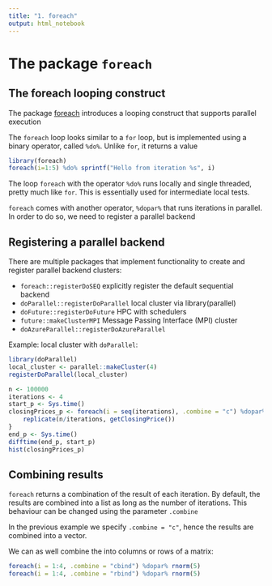 ```yaml
---
title: "1. foreach"
output: html_notebook
---
```


# The package `foreach`
## The foreach looping construct

The package [foreach](https://cran.r-project.org/web/packages/foreach/vignettes/foreach.html) introduces a looping construct that supports parallel execution

The `foreach` loop looks similar to a `for` loop, but is implemented using a binary operator, called `%do%`. Unlike `for`, it returns a value


```r
library(foreach)
foreach(i=1:5) %do% sprintf("Hello from iteration %s", i)
```


The loop `foreach` with the operator `%do%` runs locally and single threaded, pretty much like `for`. This is essentially used for intermediate local tests.

`foreach` comes with another operator, `%dopar%` that runs iterations in parallel. In order to do so, we need to register a parallel backend

## Registering a parallel backend

There are multiple packages that implement functionality to create and register parallel backend clusters:

- `foreach::registerDoSEQ` explicitly register the default sequential backend
- `doParallel::registerDoParallel` local cluster via library(parallel)
- `doFuture::registerDoFuture` HPC with schedulers
- `future::makeClusterMPI` Message Passing Interface (MPI) cluster
- `doAzureParallel::registerDoAzureParallel`


Example: local cluster with `doParallel`:
```r
library(doParallel)
local_cluster <- parallel::makeCluster(4)
registerDoParallel(local_cluster)

n <- 100000
iterations <- 4
start_p <- Sys.time() 
closingPrices_p <- foreach(i = seq(iterations), .combine = "c") %dopar% {
    replicate(n/iterations, getClosingPrice())
}
end_p <- Sys.time()
difftime(end_p, start_p)
hist(closingPrices_p)
```



## Combining results

`foreach` returns a combination of the result of each iteration. By default, the results are combined into a list as long as the number of iterations. This behaviour can be changed using the parameter `.combine`

In the previous example we specify `.combine = "c"`, hence the results are combined into a vector.

We can as well combine the into columns or rows of a matrix:
```r
foreach(i = 1:4, .combine = "cbind") %dopar% rnorm(5)
foreach(i = 1:4, .combine = "rbind") %dopar% rnorm(5)
```

